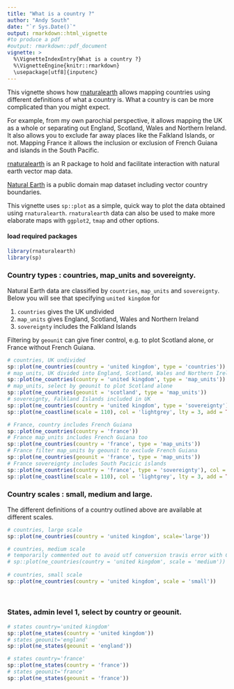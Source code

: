 ```yaml
---
title: "What is a country ?"
author: "Andy South"
date: "`r Sys.Date()`"
output: rmarkdown::html_vignette
#to produce a pdf
#output: rmarkdown::pdf_document
vignette: >
  %\VignetteIndexEntry{What is a country ?}
  %\VignetteEngine{knitr::rmarkdown}
  \usepackage[utf8]{inputenc}
---
```


This vignette shows how [rnaturalearth](https://github.com/ropensci/rnaturalearth) allows mapping countries using different definitions of what a country is. What a country is can be more complicated than you might expect.
    
For example, from my own parochial perspective, it allows mapping the UK as a whole or separating out England, Scotland, Wales and Northern Ireland. It also allows you to exclude far away places like the Falkland Islands, or not. Mapping France it allows the inclusion or exclusion of French Guiana and islands in the South Pacific.

[rnaturalearth](https://github.com/ropensci/rnaturalearth) is an R package to hold and facilitate interaction with natural earth vector map data.

[Natural Earth](https://www.naturalearthdata.com/) is a public domain map dataset including vector country boundaries. 

This vignette uses `sp::plot` as a simple, quick way to plot the data obtained using `rnaturalearth`. `rnaturalearth` data can also be used to make more elaborate maps with `ggplot2`, `tmap` and other options.


#### load required packages
```r
library(rnaturalearth)
library(sp)
```


### Country types : countries, map_units and sovereignty.
Natural Earth data are classified by `countries`, `map_units` and `sovereignty`. Below you will see that specifying `united kingdom` for 

1. `countries` gives the UK undivided   
1. `map_units` gives England, Scotland, Wales and Northern Ireland   
1. `sovereignty` includes the Falkland Islands   

Filtering by `geounit` can give finer control, e.g. to plot Scotland alone, or France without French Guiana.

```r

# countries, UK undivided
sp::plot(ne_countries(country = 'united kingdom', type = 'countries'))
# map_units, UK divided into England, Scotland, Wales and Northern Ireland
sp::plot(ne_countries(country = 'united kingdom', type = 'map_units'))
# map_units, select by geounit to plot Scotland alone
sp::plot(ne_countries(geounit = 'scotland', type = 'map_units'))
# sovereignty, Falkland Islands included in UK
sp::plot(ne_countries(country = 'united kingdom', type = 'sovereignty'), col = 'red')
sp::plot(ne_coastline(scale = 110), col = 'lightgrey', lty = 3, add = TRUE)

# France, country includes French Guiana
sp::plot(ne_countries(country = 'france'))
# France map_units includes French Guiana too
sp::plot(ne_countries(country = 'france', type = 'map_units'))
# France filter map_units by geounit to exclude French Guiana
sp::plot(ne_countries(geounit = 'france', type = 'map_units'))
# France sovereignty includes South Pacicic islands
sp::plot(ne_countries(country = 'france', type = 'sovereignty'), col = 'red')
sp::plot(ne_coastline(scale = 110), col = 'lightgrey', lty = 3, add = TRUE)

```

### Country scales : small, medium and large.
The different definitions of a country outlined above are available at different scales.
```r

# countries, large scale
sp::plot(ne_countries(country = 'united kingdom', scale='large'))

# countries, medium scale
# temporarily commented out to avoid utf conversion travis error with Curacao
# sp::plot(ne_countries(country = 'united kingdom', scale = 'medium'))
     
# countries, small scale
sp::plot(ne_countries(country = 'united kingdom', scale = 'small'))     
     
     
```


### States, admin level 1, select by country or geounit. 
```r

# states country='united kingdom'
sp::plot(ne_states(country = 'united kingdom'))  
# states geounit='england'
sp::plot(ne_states(geounit = 'england')) 

# states country='france'
sp::plot(ne_states(country = 'france'))  
# states geounit='france'
sp::plot(ne_states(geounit = 'france')) 

```


